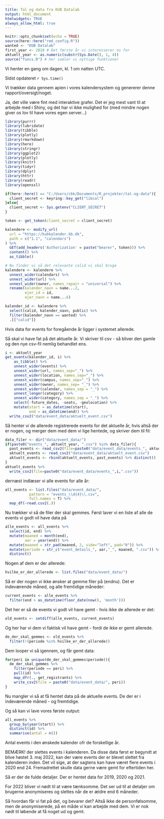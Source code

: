 ```yaml
---
title: Tal og data fra KUB Datalab
output: html_document
htmlwidgets: TRUE
always_allow_html: true
---
```

```r
knitr::opts_chunk$set(echo = TRUE)
source(here::here("rmd_config.R"))
wanted <- "KUB Datalab"
first_year <- 2018 # Det første år vi interesserer os for
aktuelt_year <- as.numeric(substr(Sys.Date(), 1, 4))
source("funcs.R") # her samler vi nyttige funktioner
```

Vi henter en gang om dagen, kl. 1 om natten UTC.

Sidst opdateret `r Sys.time()`




Vi trækker data gennem apien i vores kalendersystem og genererer denne 
rapport/oversigt/noget.

Ja, det ville være fint med interaktive grafer. Det er jeg mest vant til at 
arbejde med i Shiny, og det har vi ikke mulighed for (med mindre nogen giver
os lov til have vores egen server...)

```r
library(purrr)
library(lubridate)
library(tibble)  
library(plotly)
library(rmarkdown)
library(here)
library(stringr)
library(ggplot2)
library(plotly)
library(knitr)
library(tidyr)
library(dplyr)
library(httr) 
library(readr)
library(openssl)
```


```r
if(here::here() == "C:/Users/cbk/Documents/R_projekter/tal-og-data"){
  client_secret <- keyring::key_get("libcal")
}else{
  client_secret <- Sys.getenv("CLIENT_SECRET")
}
```

```r
token <- get_token(client_secret = client_secret)
```

```r
kalendere <- modify_url(
  url = "https://kubkalender.kb.dk",
  path = c("1.1", "calendars")
) %>% 
  GET(add_headers('Authorization' = paste("bearer", token))) %>% 
  content() %>% 
  as_tibble()
```

```r
# Nu finder vi så det relevante calid vi skal bruge
kalendere <- kalendere %>%
  unnest_wider(calendars) %>%
  unnest_wider(url) %>%
  unnest_wider(owner, names_repair = "universal") %>%
  rename(kalender_navn = name...2,
         ejer_id = id,
         ejer_navn = name...6)

kalender_id <- kalendere %>%
  select(calid, kalender_navn, public) %>%
  filter(kalender_navn == wanted) %>% 
  .[["calid"]]
```

Hvis data for events for foregående år ligger i systemet allerede.

Så skal vi have fat på det aktuelle år.
Vi skriver til csv - så bliver den gamle og den nye csv-fil nemlig 
behandlet ens.
```r
i <- aktuelt_year
get_events(kalender_id, i) %>% 
    as_tibble() %>% 
    unnest_wider(events) %>%
    unnest_wider(url, names_sep="_") %>%
    unnest_wider(location, names_sep="_") %>%
    unnest_wider(campus, names_sep="_") %>%
    unnest_wider(owner, names_sep= "_") %>%
    unnest_wider(calendar, names_sep = "_") %>% 
    unnest_longer(category) %>% 
    unnest_wider(category, names_sep = "_") %>% 
    select(-future_dates, -seats, -geolocation) %>% 
    mutate(start = as_datetime(start),
           end = as_datetime(end)) %>% 
  write_csv2("data/event_data/aktuelt_event.csv")
```

Så henter vi de allerede registrerede events for det aktuelle år, hvis altså
der er nogen, og merger dem
med dem vi lige hentede, og skriver dem til fil:
```r
data_filer <- dir("data/event_data/")
if(paste0("events_", aktuelt_year, ".csv") %in% data_filer){
  past_events <- read_csv2(file=paste0("data/event_data/events_", aktuelt_year, ".csv"))
  aktuelt_events <- read_csv2("data/event_data/aktuelt_event.csv")
  aktuelt_events <- rbind(aktuelt_events, past_events) %>% distinct()
}
aktuelt_events %>% 
  write_csv2(file=paste0("data/event_data/events_",i,".csv"))
```


dernæst indlæser vi alle events for alle år:
```r
all_events <- list.files("data/event_data/", 
           pattern = "events_\\d{4}\\.csv",
           full.names = T) %>% 
  map_df(~read.csv2(.))
```

Nu trækker vi så de filer der skal gemmes. Først laver vi 
en liste af alle de events vi godt vil have data på
```r
alle_events <- all_events %>% 
  select(id, end) %>% 
  mutate(maaned = month(end),
         aar = year(end)) %>% 
  mutate(maaned = str_pad(maaned, 2, side="left", pad="0")) %>% 
  mutate(periode = str_c("event_details_", aar,"_", maaned, ".csv")) %>% 
  distinct()
```

Nogen af dem er der allerede:
```r
hvilke_er_der_allerede <- list.files("data/event_data/")
```

Så er der nogen vi ikke ønsker at gemme filer på (endnu).
Det er indeværende måned, og alle fremtidige måneder:
```r
current_events <- alle_events %>% 
  filter(end > as_datetime(floor_date(now(), 'month')))
```

Det her er så de events vi godt vil have gemt - hvis ikke de allerede 
er det:
```r
old_events <- setdiff(alle_events, current_events)
```

Og her har vi dem vi faktisk vil have gemt - fordi de ikke er gemt
allerede.
```r
de_der_skal_gemmes <- old_events %>% 
  filter(!(periode %in% hvilke_er_der_allerede))
```

Dem looper vi så igennem, og får gemt data:
```r
for(peri in unique(de_der_skal_gemmes$periode)){
  de_der_skal_gemmes %>% 
    filter(periode == peri) %>% 
    pull(id) %>% 
    map_dfr(., get_registrants) %>% 
    write_csv2(file = paste0("data/event_data/", peri))
}
```

Nu mangler vi så at få hentet data på de aktuelle events.
De der er i indeværende måned - og fremtidige.

Og så kan vi lave vores første output:
```r
all_events %>% 
  group_by(year(start)) %>% 
  distinct(id) %>% 
  summarise(antal = n())
```

Antal events i den ønskede kalender ofr de forskellige år.

BEMÆRK! der slettes events i kalenderen. Da disse data først er begyndt at blive
høstet 3. maj 2022, kan der være events der er blevet slettet fra kalenderen inden.
Det vil sige, at der sagtens kan have været flere events i 2020 end 24. 
Fremadrettet skulle data gerne være gemt for eftertiden her.

Så er der de fulde detaljer. Der er hentet data for 2019, 2020 og 2021. 

For 2022 bliver vi nødt til at være tænksomme. Det ser ud til at detaljer om
brugerne anonymiseres og slettes når de er ældre end 6 måneder.

Så hvordan får vi fat på det, og bevarer det? Altså ikke de personfølsomme, men
de anonymiserede, på en måde vi kan arbejde med dem.
Vi er nok nødt til løbende at få noget ud og gemt.

